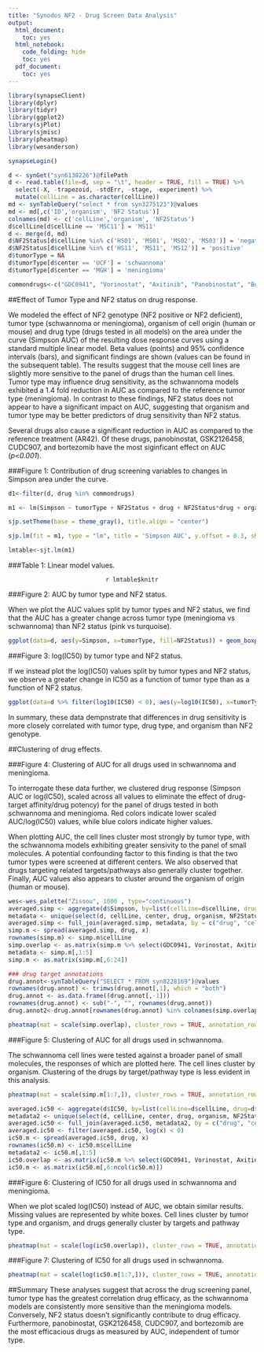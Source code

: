 ```yaml
---
title: "Synodos NF2 - Drug Screen Data Analysis"
output:
  html_document:
    toc: yes
  html_notebook:
    code_folding: hide
    toc: yes
  pdf_document:
    toc: yes
---
```


```r
library(synapseClient)
library(dplyr)
library(tidyr)
library(ggplot2)
library(sjPlot)
library(sjmisc)
library(pheatmap)
library(wesanderson)

synapseLogin()

d <- synGet("syn6138226")@filePath
d <- read.table(file=d, sep = "\t", header = TRUE, fill = TRUE) %>%
  select(-X, -trapezoid, -stdErr, -stage, -experiment) %>%
  mutate(cellLine = as.character(cellLine))
md <- synTableQuery("select * from syn3275123")@values
md <- md[,c('ID','organism', 'NF2 Status')]
colnames(md) <- c('cellLine','organism', 'NF2Status')
d$cellLine[d$cellLine == 'MSC11'] = 'MS11'
d <- merge(d, md)
d$NF2Status[d$cellLine %in% c('HS01', 'MS01', 'MS02', 'MS03')] = 'negative'
d$NF2Status[d$cellLine %in% c('HS11', 'MS11', 'MS12')] = 'positive'
d$tumorType = NA
d$tumorType[d$center == 'UCF'] = 'schwannoma'
d$tumorType[d$center == 'MGH'] = 'meningioma'

commondrugs<-c("GDC0941", "Vorinostat", "Axitinib", "Panobinostat", "Bortezomib", "CUDC907", "Everolimus", "AR42", "AZD2014", "GDC0980", "Ganetespib", "GSK2126458")

```

##Effect of Tumor Type and NF2 status on drug response. 

We modeled the effect of NF2 genotype (NF2 positive or NF2 deficient), tumor type (schwannoma or meningioma), organism of cell origin (human or mouse) and drug type (drugs tested in all models) on the area under the curve (Simpson AUC) of the resulting dose response curves using a standard multiple linear model. Beta values (points) and 95% confidence intervals (bars), and significant findings are shown (values can be found in the subsequent table). The results suggest that the mouse cell lines are slightly more sensitive to the panel of drugs than the human cell lines. Tumor type may influence drug sensitivity, as the schwannoma models exhibited a 1.4 fold reduction in AUC as compared to the reference tumor type (meningioma). In contrast to these findings, NF2 status does not appear to have a significant impact on AUC, suggesting that organism and tumor type may be better predictors of drug sensitivity than NF2 status. 

Several drugs also cause a significant reduction in AUC as compared to the reference treatment (AR42). Of these drugs, panobinostat, GSK2126458, CUDC907, and bortezomib have the most siginficant effect on AUC (*p<0.001*).

###Figure 1: Contribution of drug screening variables to changes in Simpson area under the curve. 

```r
d1<-filter(d, drug %in% commondrugs)

m1 <- lm(Simpson ~ tumorType + NF2Status + drug + NF2Status*drug + organism, data=d1)

sjp.setTheme(base = theme_gray(), title.align = "center")

sjp.lm(fit = m1, type = "lm", title = 'Simpson AUC', y.offset = 0.3, show.values = FALSE)

```

```r
lmtable<-sjt.lm(m1)
```

###Table 1: Linear model values.

<center>
`r lmtable$knitr`
</center>
###Figure 2: AUC by tumor type and NF2 status.

When we plot the AUC values split by tumor types and NF2 status, we find that the AUC has a greater change across tumor type (meningioma vs schwannoma) than NF2 status (pink vs turquoise). 


```r
  
ggplot(data=d, aes(y=Simpson, x=tumorType, fill=NF2Status)) + geom_boxplot() + facet_grid( ~ organism) + labs(title="", x="", y="Area Under the Curve (Simpson AUC)") + theme(strip.text.x = element_text(size = 12))
```

###Figure 3: log(IC50) by tumor type and NF2 status.

If we instead plot the log(IC50) values split by tumor types and NF2 status, we observe a greater change in IC50 as a function of tumor type than as a function of NF2 status. 

```r
ggplot(data=d %>% filter(log10(IC50) < 0), aes(y=log10(IC50), x=tumorType, fill=NF2Status)) + geom_boxplot() + facet_grid( ~ organism, labeller =) + labs(title="", x="", y=expression('log(IC'[50]*")")) + theme(strip.text.x = element_text(size = 12))

```
In summary, these data dempnstrate that differences in drug sensitivity is more closely correlated with tumor type, drug type, and organism than NF2 genotype. 

##Clustering of drug effects. 

###Figure 4: Clustering of AUC for all drugs used in schwannoma and meningioma.

To interrogate these data further, we clustered drug response (Simpson AUC or log(IC50), scaled across all values to eliminate the effect of drug-target affinity/drug potency) for the panel of drugs tested in both schwannoma and meningioma. Red colors indicate lower scaled AUC/log(IC50) values, while blue colors indicate higher values.

When plotting AUC, the cell lines cluster most strongly by tumor type, with the schwannoma models exhibiting greater sensivity to the panel of small molecules. A potential confounding factor to this finding is that the two tumor types were screened at different centers. We also observed that drugs targeting related targets/pathways also generally cluster together. Finally, AUC values also appears to cluster around the organism of origin (human or mouse). 


```r

wes<-wes_palette("Zissou", 1000 , type="continuous")
averaged.simp <- aggregate(d$Simpson, by=list(cellLine=d$cellLine, drug=d$drug), data=d, FUN=mean)
metadata <- unique(select(d, cellLine, center, drug, organism, NF2Status, tumorType))
averaged.simp <- full_join(averaged.simp, metadata, by = c("drug", "cellLine"))
simp.m <- spread(averaged.simp, drug, x)
rownames(simp.m) <- simp.m$cellLine
simp.overlap <- as.matrix(simp.m %>% select(GDC0941, Vorinostat, Axitinib, Panobinostat, Bortezomib, CUDC907, Everolimus, AR42, AZD2014, GDC0980, Ganetespib, GSK2126458))
metadata <- simp.m[,1:5]
simp.m <- as.matrix(simp.m[,6:24])

### drug target annotations
drug.annot<-synTableQuery("SELECT * FROM syn8228169")@values
rownames(drug.annot) <- trimws(drug.annot[,1], which = "both")
drug.annot <- as.data.frame((drug.annot[,-1]))
rownames(drug.annot) <- sub("-", "", rownames(drug.annot))
drug.annot2<-drug.annot[rownames(drug.annot) %in% colnames(simp.overlap),]

pheatmap(mat = scale(simp.overlap), cluster_rows = TRUE, annotation_row = metadata %>% select(tumorType, NF2Status, organism), annotation_col = drug.annot2 %>% select(Pathway), color = rev(wes), cellwidth = 12, cellheight = 12, border_color = 'grey', main = 'Area Under the Curve (AUC)')
```

###Figure 5: Clustering of AUC for all drugs used in schwannoma.

The schwannoma cell lines were tested against a broader panel of small molecules, the responses of which are plotted here. The cell lines cluster by organism. Clustering of the drugs by target/pathway type is less evident in this analysis.

```r
pheatmap(mat = scale(simp.m[1:7,]), cluster_rows = TRUE, annotation_row = metadata[1:7,] %>% select(tumorType, NF2Status, organism), annotation_col = drug.annot %>% select(Pathway), color = rev(wes), cellwidth = 12, cellheight = 12, border_color = 'grey', main = 'Area Under the Curve (AUC)')

averaged.ic50 <- aggregate(d$IC50, by=list(cellLine=d$cellLine, drug=d$drug), data=d, FUN=mean)
metadata2 <- unique(select(d, cellLine, center, drug, organism, NF2Status, tumorType))
averaged.ic50 <- full_join(averaged.ic50, metadata2, by = c("drug", "cellLine"))
averaged.ic50 <- filter(averaged.ic50, log(x) < 0)
ic50.m <- spread(averaged.ic50, drug, x)
rownames(ic50.m) <- ic50.m$cellLine
metadata2 <- ic50.m[,1:5]
ic50.overlap <- as.matrix(ic50.m %>% select(GDC0941, Vorinostat, Axitinib, Panobinostat, Bortezomib, CUDC907, Everolimus, AR42, AZD2014, GDC0980, Ganetespib, GSK2126458))
ic50.m <- as.matrix(ic50.m[,6:ncol(ic50.m)])
```

###Figure 6: Clustering of IC50 for all drugs used in schwannoma and meningioma.

When we plot scaled log(IC50) instead of AUC, we obtain similar results. Missing values are represented by white boxes. Cell lines cluster by tumor type and organism, and drugs generally cluster by targets and pathway type. 

```r
pheatmap(mat = scale(log(ic50.overlap)), cluster_rows = TRUE, annotation_row = metadata2 %>% select(tumorType, NF2Status, organism), annotation_col = drug.annot2 %>% select(Pathway), color = rev(wes), cellwidth = 12, cellheight = 12, border_color = 'grey', main = 'scaled log(IC50)')
```

###Figure 7: Clustering of IC50 for all drugs used in schwannoma.
```r
pheatmap(mat = scale(log(ic50.m[1:7,])), cluster_rows = TRUE, annotation_row = metadata2[1:7,] %>% select(tumorType, NF2Status, organism), annotation_col = drug.annot %>% select(Pathway), color = rev(wes), cellwidth = 12, cellheight = 12, border_color = 'grey', main = 'scaled log(IC50)')
```

##Summary
These analyses suggest that across the drug screening panel, tumor type has the greatest correlation drug efficacy, as the schwannoma models are consistently more sensitive than the meningioma models. Conversely, NF2 status doesn't significantly contribute to drug efficacy. Furthermore, panobinostat, GSK2126458, CUDC907, and bortezomib are the most efficacious drugs as measured by AUC, independent of tumor type. 

